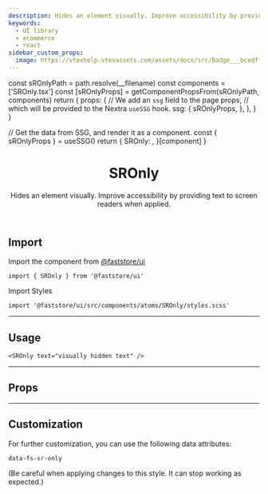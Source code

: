 ```yaml
---
description: Hides an element visually. Improve accessibility by providing text to screen readers when applied.
keywords:
  - UI library
  - ecommerce
  - react
sidebar_custom_props:
  image: https://vtexhelp.vtexassets.com/assets/docs/src/Badge___bcedffeb307527c1606be224a7fb5ac1.png
---
```




  const sROnlyPath = path.resolve(__filename)
  const components = ['SROnly.tsx']
  const [sROnlyProps] = getComponentPropsFrom(sROnlyPath, components)
  return {
    props: {
      // We add an `ssg` field to the page props,
      // which will be provided to the Nextra `useSSG` hook.
      ssg: {
        sROnlyProps,
      },
    },
  }
}

  // Get the data from SSG, and render it as a component.
  const { sROnlyProps } = useSSG()
  return {
    SROnly: <PropsSection propsList={sROnlyProps} />,
  }[component]
}

<header>

# SROnly

Hides an element visually. Improve accessibility by providing text to
screen readers when applied.

</header>

## Import

Import the component from [@faststore/ui](/../components)

```tsx
import { SROnly } from '@faststore/ui'
```

Import Styles

```tsx
import '@faststore/ui/src/components/atoms/SROnly/styles.scss'
```

---

## Usage

<OverviewSection>
  <SROnly text="visually hidden text" />
</OverviewSection>

```tsx
<SROnly text="visually hidden text" />
```

---

## Props

<SROnlyPropsSection component="SROnly" />

---

## Customization

For further customization, you can use the following data attributes:

`data-fs-sr-only`

(Be careful when applying changes to this style. It can stop working as expected.)
